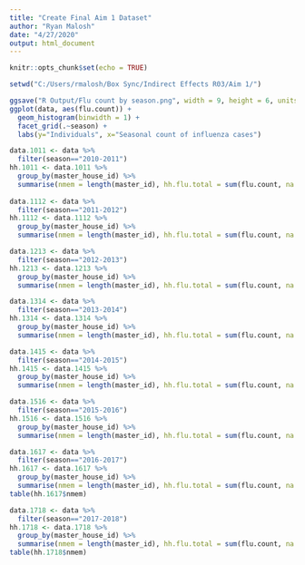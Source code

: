 ```yaml
---
title: "Create Final Aim 1 Dataset"
author: "Ryan Malosh"
date: "4/27/2020"
output: html_document
---
```


```r
knitr::opts_chunk$set(echo = TRUE)
```
```r
setwd("C:/Users/rmalosh/Box Sync/Indirect Effects R03/Aim 1/")

ggsave("R Output/Flu count by season.png", width = 9, height = 6, units="in")
ggplot(data, aes(flu.count)) +
  geom_histogram(binwidth = 1) + 
  facet_grid(.~season) +
  labs(y="Individuals", x="Seasonal count of influenza cases")

data.1011 <- data %>%
  filter(season=="2010-2011")
hh.1011 <- data.1011 %>%
  group_by(master_house_id) %>%
  summarise(nmem = length(master_id), hh.flu.total = sum(flu.count, na.rm = T))
  
data.1112 <- data %>%
  filter(season=="2011-2012")
hh.1112 <- data.1112 %>%
  group_by(master_house_id) %>%
  summarise(nmem = length(master_id), hh.flu.total = sum(flu.count, na.rm = T))

data.1213 <- data %>%
  filter(season=="2012-2013")
hh.1213 <- data.1213 %>%
  group_by(master_house_id) %>%
  summarise(nmem = length(master_id), hh.flu.total = sum(flu.count, na.rm = T))

data.1314 <- data %>%
  filter(season=="2013-2014")
hh.1314 <- data.1314 %>%
  group_by(master_house_id) %>%
  summarise(nmem = length(master_id), hh.flu.total = sum(flu.count, na.rm = T))

data.1415 <- data %>%
  filter(season=="2014-2015")
hh.1415 <- data.1415 %>%
  group_by(master_house_id) %>%
  summarise(nmem = length(master_id), hh.flu.total = sum(flu.count, na.rm = T))

data.1516 <- data %>%
  filter(season=="2015-2016")
hh.1516 <- data.1516 %>%
  group_by(master_house_id) %>%
  summarise(nmem = length(master_id), hh.flu.total = sum(flu.count, na.rm = T))

data.1617 <- data %>%
  filter(season=="2016-2017")
hh.1617 <- data.1617 %>%
  group_by(master_house_id) %>%
  summarise(nmem = length(master_id), hh.flu.total = sum(flu.count, na.rm = T))
table(hh.1617$nmem)

data.1718 <- data %>%
  filter(season=="2017-2018")
hh.1718 <- data.1718 %>%
  group_by(master_house_id) %>%
  summarise(nmem = length(master_id), hh.flu.total = sum(flu.count, na.rm = T))
table(hh.1718$nmem)
```
